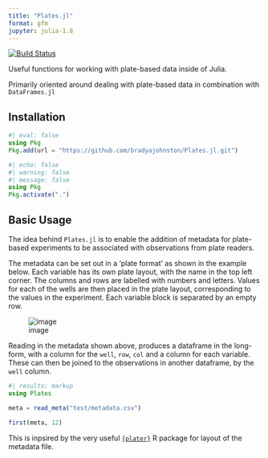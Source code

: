 ```yaml
---
title: "Plates.jl"
format: gfm
jupyter: julia-1.8
---
```


[![Build Status](https://github.com/bradyajohnston/Plates.jl/actions/workflows/CI.yml/badge.svg?branch=main)](https://github.com/bradyajohnston/Plates.jl/actions/workflows/CI.yml?query=branch%3Amain)

Useful functions for working with plate-based data inside of Julia.

Primarily oriented around dealing with plate-based data in combination with `DataFrames.jl`

## Installation

```julia
#| eval: false
using Pkg
Pkg.add(url = "https://github.com/bradyajohnston/Plates.jl.git")
```

```julia
#| echo: false
#| warning: false
#| message: false
using Pkg
Pkg.activate(".")
```

## Basic Usage

The idea behind `Plates.jl` is to enable the addition of metadata for plate-based experiments to be associated with observations from plate readers.

The metadata can be set out in a 'plate format' as shown in the example below. Each variable has its own plate layout, with the name in the top left corner. The columns and rows are labelled with numbers and letters. Values for each of the wells are then placed in the plate layout, corresponding to the values in the experiment. Each variable block is separated by an empty row.

![image](https://user-images.githubusercontent.com/36021261/211939595-7bf2b2b2-0424-4a45-9d73-b0774abcb6cd.png)

Reading in the metadata shown above, produces a dataframe in the long-form, with a column for the `well`, `row`, `col` and a column for each variable. These can then be joined to the observations in another dataframe, by the `well` column.

```julia
#| results: markup
using Plates

meta = read_meta("test/metadata.csv")

first(meta, 12)
```

This is inpsired by the very useful [`{plater}`](https://docs.ropensci.org/plater/) R package for layout of the metadata file.
